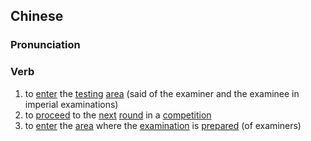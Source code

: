 ==Chinese==
{{zh-forms|s=入闱}}

===Pronunciation===
{{zh-pron
|m=rùwéi
|c=jap6 wai4
|mn=qz,xm:li̍p-ûi/zz:ji̍p-ûi
|cat=v
}}

===Verb===
{{zh-verb}}

# to [[enter]] the [[testing]] [[area]] (said of the examiner and the examinee in imperial examinations)
# to [[proceed]] to the [[next]] [[round]] in a [[competition]]
# to [[enter]] the [[area]] where the [[examination]] is [[prepare]]d (of examiners)